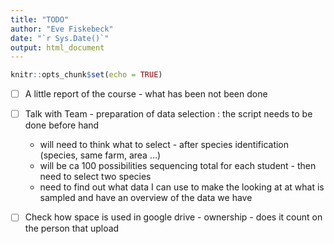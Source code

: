 ---
title: "TODO"
author: "Eve Fiskebeck"
date: "`r Sys.Date()`"
output: html_document
---

```{r setup, include=FALSE}
knitr::opts_chunk$set(echo = TRUE)
```

- [ ] A little report of the course - what has been not been done 

- [ ] Talk with Team - preparation of data selection : the script needs to be done before hand
    - will need to think what to select  - after species identification (species, same farm, area ...)
    - will be ca 100 possibilities sequencing total for each student - then need to select two species 
    - need to find out what data I can use to make the looking at at what is sampled and have an overview of the data we have 

- [ ] Check how space is used in google drive - ownership - does it count on the person that upload

